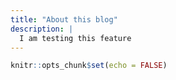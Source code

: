 ```yaml
---
title: "About this blog"
description: |
  I am testing this feature
---
```


```r
knitr::opts_chunk$set(echo = FALSE)
```
